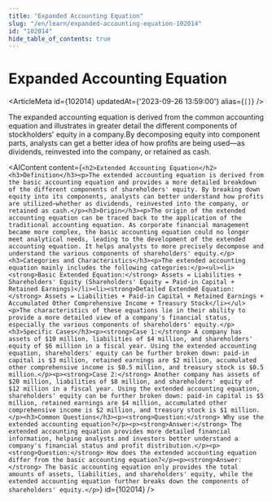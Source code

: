 ```yaml
---
title: "Expanded Accounting Equation"
slug: "/en/learn/expanded-accounting-equation-102014"
id: "102014"
hide_table_of_contents: true
---
```



# Expanded Accounting Equation

<ArticleMeta id={102014} updatedAt={'2023-09-26 13:59:00'} alias={`[]`} />
<div className='border-solid border-b border-t-0 my-4 border-[var(--ifm-color-gray-300)]' />

The expanded accounting equation is derived from the common accounting equation and illustrates in greater detail the different components of stockholders' equity in a company.By decomposing equity into component parts, analysts can get a better idea of how profits are being used—as dividends, reinvested into the company, or retained as cash.

<AIContent content={`<h2>Extended Accounting Equation</h2><h3>Definition</h3><p>The extended accounting equation is derived from the basic accounting equation and provides a more detailed breakdown of the different components of shareholders' equity. By breaking down equity into its components, analysts can better understand how profits are utilized—whether as dividends, reinvested into the company, or retained as cash.</p><h3>Origin</h3><p>The origin of the extended accounting equation can be traced back to the application of the traditional accounting equation. As corporate financial management became more complex, the basic accounting equation could no longer meet analytical needs, leading to the development of the extended accounting equation. It helps analysts to more precisely decompose and understand the various components of shareholders' equity.</p><h3>Categories and Characteristics</h3><p>The extended accounting equation mainly includes the following categories:</p><ul><li><strong>Basic Extended Equation:</strong> Assets = Liabilities + Shareholders' Equity (Shareholders' Equity = Paid-in Capital + Retained Earnings)</li><li><strong>Detailed Extended Equation:</strong> Assets = Liabilities + Paid-in Capital + Retained Earnings + Accumulated Other Comprehensive Income + Treasury Stock</li></ul><p>The characteristics of these equations lie in their ability to provide a more detailed view of a company's financial status, especially the various components of shareholders' equity.</p><h3>Specific Cases</h3><p><strong>Case 1:</strong> A company has assets of $10 million, liabilities of $4 million, and shareholders' equity of $6 million in a fiscal year. Using the extended accounting equation, shareholders' equity can be further broken down: paid-in capital is $3 million, retained earnings are $2 million, accumulated other comprehensive income is $0.5 million, and treasury stock is $0.5 million.</p><p><strong>Case 2:</strong> Another company has assets of $20 million, liabilities of $8 million, and shareholders' equity of $12 million in a fiscal year. Using the extended accounting equation, shareholders' equity can be further broken down: paid-in capital is $5 million, retained earnings are $4 million, accumulated other comprehensive income is $2 million, and treasury stock is $1 million.</p><h3>Common Questions</h3><p><strong>Question:</strong> Why use the extended accounting equation?</p><p><strong>Answer:</strong> The extended accounting equation provides more detailed financial information, helping analysts and investors better understand a company's financial status and profit distribution.</p><p><strong>Question:</strong> How does the extended accounting equation differ from the basic accounting equation?</p><p><strong>Answer:</strong> The basic accounting equation only provides the total amounts of assets, liabilities, and shareholders' equity, while the extended accounting equation further breaks down the components of shareholders' equity.</p>`} id={102014} />
